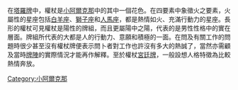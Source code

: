 在[[塔羅牌|塔羅牌]]中，權杖是[[小阿爾克那|小阿爾克那]]中的其中一個花色。在四要素中象徵火之要素，火屬性的星座包括[[白羊座|白羊座]]、[[獅子座|獅子座]]和[[人馬座|人馬座]]，都是熱情如火、充滿行動力的星座。長形的權杖可見權杖是陽性的牌組，而且更屬陽中之陽，代表的是男性性格中的實在層面。牌組所代表的大都是人的行動力、意願和積極的一面。在問及有關工作的問題時很少甚至沒有權杖牌便表示問卜者對工作也許沒有多大的熱誠了，當然亦需顧及當時[[牌陣|牌陣]]的實際情況才能再作解釋。至於權杖[[宮廷牌|宮廷牌]]，一般設想人格特徵為比較熱情奔放。


[[Category:小阿爾克那|Category:小阿爾克那]]
{{塔罗牌}}